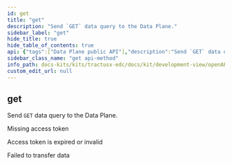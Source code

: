 ```yaml
---
id: get
title: "get"
description: "Send `GET` data query to the Data Plane."
sidebar_label: "get"
hide_title: true
hide_table_of_contents: true
api: {"tags":["Data Plane public API"],"description":"Send `GET` data query to the Data Plane.","operationId":"get","responses":{"400":{"description":"Missing access token"},"403":{"description":"Access token is expired or invalid"},"500":{"description":"Failed to transfer data"}},"method":"get","path":"/{any}","servers":[{"url":"/"}],"info":{"title":"Tractus-X EDC REST API","description":"Tractus-X EDC API Documentation","version":"0.5.1-SNAPSHOT"},"postman":{"name":"get","description":{"content":"Send `GET` data query to the Data Plane.","type":"text/plain"},"url":{"path":[":any"],"host":["{{baseUrl}}"],"query":[],"variable":[]},"method":"GET"}}
sidebar_class_name: "get api-method"
info_path: docs-kits/kits/tractusx-edc/docs/kit/development-view/openAPI/tractusx-edc-api/tractus-x-edc-rest-api
custom_edit_url: null
---
```



## get



Send `GET` data query to the Data Plane.

<div><ApiTabs><TabItem label={"400"} value={"400"}><div>

Missing access token

</div><div></div></TabItem><TabItem label={"403"} value={"403"}><div>

Access token is expired or invalid

</div><div></div></TabItem><TabItem label={"500"} value={"500"}><div>

Failed to transfer data

</div><div></div></TabItem></ApiTabs></div>
      